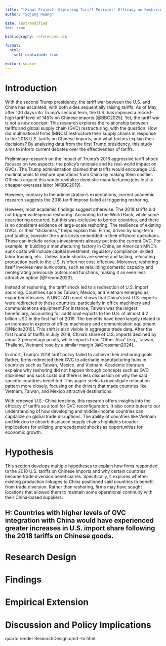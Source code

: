 ```yaml
---
title: "[Final Project] Exploring Tariff Policies' Efficacy on Reshoring Global Supply Chain - Within Context of 2018 U.S.-China Tariff War"
author: "Sojung Hwang"

date: last-modified
toc: true

bibliography: references.bib

format: 
  html: 
    self-contained: true

editor: source
---
```


# Introduction

With the second Trump presidency, the tariff war between the U.S. and China has escalated, with both sides sequentially raising tariffs. As of May, after 100 days into Trump’s second term, the U.S. has imposed a record-high tariff level of 145% on Chinese imports [@BBC2025]. Yet, the tariff war is not a new concept. This research explores the relationship between tariffs and global supply chain (GVC) restructuring, with the question: How did multinational firms (MNCs) restructure their supply chains in response to the 2018 U.S. tariffs on Chinese imports, and what factors explain their decisions? By analyzing data from the first Trump presidency, this study aims to inform current debates over the effectiveness of tariffs.

Preliminary research on the impact of Trump's 2018 aggressive tariff shock focuses on two aspects: the policy's rationale and its real-world impact on GVCs. The Trump administration claimed that tariffs would encourage U.S. multinationals to reshore operations from China by making them costlier. Officials argued this would revitalize domestic manufacturing jobs lost to cheaper overseas labor [@BBC2019].

However, contrary to the administration's expectations, current academic research suggests the 2018 tariff impose failed at triggering reshoring. 

However, most academic findings suggest otherwise. The 2018 tariffs did not trigger widespread reshoring. According to the World Bank, while some nearshoring occurred, but this was exclusive to border countries, and there is no consistent evidence of large-scale reshoring. The resilience of existing GVCs, or their “stickiness,” helps explain this. Firms, driven by long-term profitability, consider the sunk costs embedded in their offshore operations. These can include various investments already put into the current GVC. For example, in buidling a manufacturing factory in China, an American MNC's sunk costs will include capital investment, regulatory compliance, skilled labor training, etc.. Unless trade shocks are severe and lasting, relocating production back to the U.S. is often not cost-effective. Moreover, reshoring itself involves new sunk costs, such as rebuilding domestic capacity and reintegrating previously outsourced functions, making it an even less attractive option [@Freund2023].

Instead of reshoring, the tariff shock led to a redirection of U.S. import sourcing. Countries such as Taiwan, Mexico, and Vietnam emerged as major beneficiaries. A UNCTAD report shows that China’s lost U.S. exports were redirected to these countries, particularly in office machinery and communications equipment.For instance, Taiwan was the largest beneficiary, accounting for additional exports to the U.S. of almost 4.2 billion USD in the first half of 2019. The benefits have been largely related to an increase in exports of office machinery and communication equipment [@Nicita2019]. This shift is also visible in aggregate trade data. After the first round of tariffs in July 2018, China’s share of U.S. imports declined by about 3 percentage points, while imports from “Other Asia” (e.g., Taiwan, Thailand, Vietnam) rose by a similar margin [@Grossman2024].

In short, Trump’s 2018 tariff policy failed to achieve their reshoring goals. Rather, firms redirected their GVC to alternatie manufacturing hubs in countries such as Taiwan, Mexico, and Vietnam. Academic literature explains why reshoring did not happen through concepts such as GVC stickiness and suck costs but there is less discussion on why the said specific countries benefited. This paper seeks to investigate relocation pattern more closely, focusing on the drivers that made countries like Vietnam, Taiwan, and Mexico attractive destinations. 

With renewed U.S.-China tensions, this research offers insights into the efficacy of tariffs as a tool for GVC reconfiguration. It also contributes to our understanding of how developing and middle-income countries can capitalize on global trade disruptions. The ability of countries like Vietnam and Mexico to absorb displaced supply chains highlights broader implications for utilizing unprecedented shocks as opportunities for economic growth.

# Hypothesis

This section develops multiple hypotheses to explain how firms responded to the 2018 U.S. tariffs on Chinese imports and why certain countries became trade diversion beneficiaries. Specifically, it explores whether existing production linkages to China positioned said countries to benefit from trade diversion. Rather than reshoring, firms may have sought locations that allowed them to maintain some operational continuity with their China-based suppliers.

## H: Countries with higher levels of GVC integration with China would have experienced greater increases in U.S. import share following the 2018 tariffs on Chinese goods.






# Research Design
## 



# Findings
# Empirical Extension
# Discussion and Policy Implications

quarto render ResearchDesign.qmd --to html





